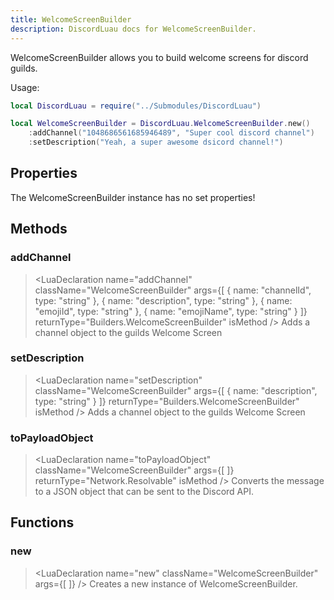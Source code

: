 ```yaml
---
title: WelcomeScreenBuilder
description: DiscordLuau docs for WelcomeScreenBuilder.
---
```

[//]: # (This file was automatically compiled through the Generator luau code under this repository)
[//]: # (if you want to edit the documentation of discord-luau, please write changes)
[//]: # (to the discord-luau repository itself, we extract the comments from discord-luau and translate)
[//]: # (them into markdown files that Nextra can interpret!)

[//]: # (----- DOCUMENT IMPORTS ----- )


[//]: # (----- DOCUMENT DESCRIPTION ----- )

WelcomeScreenBuilder allows you to build welcome screens for discord guilds.

Usage:
```lua
local DiscordLuau = require("../Submodules/DiscordLuau")

local WelcomeScreenBuilder = DiscordLuau.WelcomeScreenBuilder.new()
	:addChannel("1048686561685946489", "Super cool discord channel")
	:setDescription("Yeah, a super awesome dsicord channel!")
```

[//]: # (----- DOCUMENT PROPERTIES ----- )

## Properties

The WelcomeScreenBuilder instance has no set properties!

[//]: # (----- DOCUMENT METHODS ----- )

## Methods

### addChannel

> <LuaDeclaration name="addChannel" className="WelcomeScreenBuilder" args={[ { name: "channelId", type: "string" }, { name: "description", type: "string" }, { name: "emojiId", type: "string" }, { name: "emojiName", type: "string" } ]} returnType="Builders.WelcomeScreenBuilder" isMethod />
Adds a channel object to the guilds Welcome Screen
### setDescription

> <LuaDeclaration name="setDescription" className="WelcomeScreenBuilder" args={[ { name: "description", type: "string" } ]} returnType="Builders.WelcomeScreenBuilder" isMethod />
Adds a channel object to the guilds Welcome Screen
### toPayloadObject

> <LuaDeclaration name="toPayloadObject" className="WelcomeScreenBuilder" args={[  ]} returnType="Network.Resolvable" isMethod />
Converts the message to a JSON object that can be sent to the Discord API.

[//]: # (----- DOCUMENT FUNCTIONS ----- )

## Functions

### new

> <LuaDeclaration name="new" className="WelcomeScreenBuilder" args={[  ]} />
Creates a new instance of WelcomeScreenBuilder.

